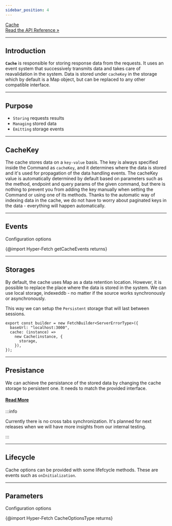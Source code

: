 ```yaml
---
sidebar_position: 4
---
```


<a class="api-link" href="/api/Hyper-Fetch/Class/Cache">
  <div class="api-link-title">Cache</div>
  <div class="api-link-sub-title">Read the API Reference »</div>
</a>

---

## Introduction

**`Cache`** is responsible for storing response data from the requests. It uses an event system that successively
transmits data and takes care of reavalidation in the system. Data is stored under `cacheKey` in the storage which by
default is a Map object, but can be replaced to any other compatible interface.

---

## Purpose

- `Storing` requests results
- `Managing` stored data
- `Emitting` storage events

---

## CacheKey

The cache stores data on a `key-value` basis. The key is always specified inside the Command as `cacheKey`, and it
determines where the data is stored and it's used for propagation of the data handling events. The cacheKey value is
automatically determined by default based on parameters such as the method, endpoint and query params of the given
command, but there is nothing to prevent you from adding the key manually when setting the Command or using one of its
methods. Thanks to the automatic way of indexing data in the cache, we do not have to worry about paginated keys in the
data - everything will happen automatically.

---

## Events

Configuration options

{@import Hyper-Fetch getCacheEvents returns}

---

## Storages

By default, the cache uses Map as a data retention location. However, it is possible to replace the place where the data
is stored in the system. We can use local storage, indexeddb - no matter if the source works synchronously or
asynchronously.

This way we can setup the `Persistent` storage that will last between sessions.

```tsx
export const builder = new FetchBuilder<ServerErrorType>({
  baseUrl: "localhost:3000",
  cache: (instance) =>
    new Cache(instance, {
      storage,
    }),
});
```

---

## Presistance

We can achieve the persistance of the stored data by changing the cache storage to persistent one. It needs to match the
provided interface.

#### [Read More](/guides/Basic/Persistence)

:::info

Currently there is no cross tabs synchronization. It's planned for next releases when we will have more insights from
our internal testing.

:::

---

## Lifecycle

Cache options can be provided with some lifefcycle methods. These are events such as `onInitialization`.

---

## Parameters

Configuration options

{@import Hyper-Fetch CacheOptionsType returns}
